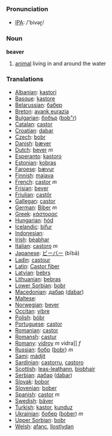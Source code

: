 === Pronunciation ===
*[[w:IPA|IPA]]: /'bivəɽ/

=== Noun ===

'''beaver'''

# [[animal]] living in and around the water

=== Translations ===

*[[Albanian]]: [[kastori]]
*[[Basque]]: [[kastore]]
*[[Belarussian]]: [[бабер]]
*[[Breton]]: [[avank eurazia]]
*[[Bulgarian]]: [[бобър]] ([[bob"r]])
*[[Catalan]]: [[castor]]
*[[Croatian]]: [[dabar]]
*[[Czech]]: [[bobr]]
*[[Danish]]: [[bæver]]
*[[Dutch]]: [[bever]] ''m''
*[[Esperanto]]: [[kastoro]]
*[[Estonian]]: [[kobras]]
*[[Faroese]]: [[bævur]]
*[[Finnish]]: [[majava]]
*[[French]]: [[castor]] ''m''
*[[Frisian]]: [[bever]]
*[[Friulian]]: [[castôr]]
*[[Gallegan]]: [[castor]]
*[[German]]: [[Biber]] ''m''
*[[Greek]]: [[κάστορας]] '' ''
*[[Hungarian]]: [[hód]]
*[[Icelandic]]: [[bifur]]
*[[Indonesian]]: [[]]
*[[Irish]]: [[béabhar]]
*[[Italian]]: [[castoro]] ''m''
*[[Japanese]]: [[ビーバー]] (bībā)
*[[Ladin]]: [[castour]]
*[[Latin]]: [[Castor fiber]] '' ''
*[[Latvian]]: [[bebrs]]
*[[Lithuanian]]: [[bebras]]
*[[Lower Sorbian]]: [[bobr]]
*[[Macedonian]]: [[дабар]] ([[dabar]])
*[[Maltese]]: [[]]
*[[Norwegian]]: [[bever]]
*[[Occitan]]: [[vibre]]
*[[Polish]]: [[bóbr]] '' ''
*[[Portuguese]]: [[castor]]
*[[Romanian]]: [[castor]]
*[[Romansh]]: [[castur]]
*[[Romany]]: [[vidroy]] ''m'' vidra]] ''f''
*[[Russian]]: [[бобр]] ([[bobr]]) ''m''
*[[Sami]]: [[mádjit]]
*[[Sardinian]]: [[castorru]], [[castoro]]
*[[Scottish]]: [[leas-leathann]], [[biobhair]]
*[[Serbian]]: [[дабар]] ([[dabar]])
*[[Slovak]]: [[bobor]]
*[[Slovenian]]: [[bober]]
*[[Spanish]]: [[castor]] ''m''
*[[Swedish]]: [[bäver]]
*[[Turkish]]: [[kastor]], [[kunduz]]
*[[Ukrainian]]: [[бобер]] ([[bober]]) ''m''
*[[Upper Sorbian]]: [[bobr]]
*[[Welsh]]: [[afanc]], [[llostlydan]]
